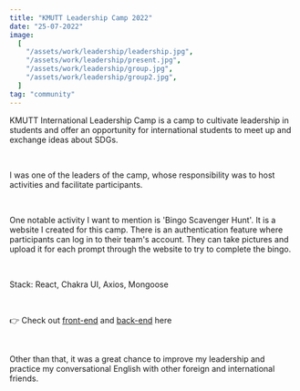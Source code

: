 ```yaml
---
title: "KMUTT Leadership Camp 2022"
date: "25-07-2022"
image:
  [
    "/assets/work/leadership/leadership.jpg",
    "/assets/work/leadership/present.jpg",
    "/assets/work/leadership/group.jpg",
    "/assets/work/leadership/group2.jpg",
  ]
tag: "community"
---
```


KMUTT International Leadership Camp is a camp to cultivate leadership in students and
offer an opportunity for international students to meet up and exchange ideas about SDGs.

&nbsp;

I was one of the leaders of the camp, whose responsibility was to host activities and
facilitate participants.

&nbsp;

One notable activity I want to mention is 'Bingo Scavenger Hunt'. It is a website I
created for this camp. There is an authentication feature where participants can log in
to their team's account. They can take pictures and upload it for each prompt through
the website to try to complete the bingo.

&nbsp;

Stack: React, Chakra UI, Axios, Mongoose

&nbsp;

👉 Check out [front-end](https://github.com/QuadieZ/bingo-frontend) and [back-end](https://github.com/QuadieZ/bingo-server) here

&nbsp;

Other than that, it was a great chance to improve my leadership and practice my conversational
English with other foreign and international friends.
